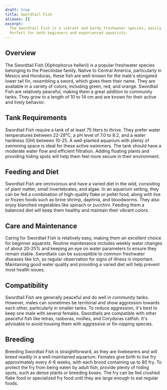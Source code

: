 ```yaml
---
draft: true
title: Swordtail Fish
aliases: []
excerpt:
  The Swordtail Fish is a vibrant and hardy freshwater species, easily recognized by its sword-like tail extension.
  Perfect for both beginners and experienced aquarists.
---
```


## Overview

The Swordtail Fish (Xiphophorus hellerii) is a popular freshwater species belonging to the Poeciliidae family. Native to
Central America, particularly in Mexico and Honduras, these fish are well-known for the male's elongated lower tail fin,
resembling a sword, which gives them their name. They are available in a variety of colors, including green, red, and
orange. Swordtail Fish are relatively peaceful, making them a great addition to community tanks. They grow to a length
of 10 to 14 cm and are known for their active and lively behavior.

## Tank Requirements

Swordtail Fish require a tank of at least 75 liters to thrive. They prefer water temperatures between 22-28°C, a pH
level of 7.0 to 8.2, and a water hardness (GH) between 10-25. A well-planted aquarium with plenty of swimming space is
ideal for these active swimmers. The tank should have a moderate water flow and efficient filtration. Adding floating
plants and providing hiding spots will help them feel more secure in their environment.

## Feeding and Diet

Swordtail Fish are omnivorous and have a varied diet in the wild, consisting of plant matter, small invertebrates, and
algae. In an aquarium setting, they can be fed a combination of high-quality flake or pellet food, along with live or
frozen foods such as brine shrimp, daphnia, and bloodworms. They also enjoy blanched vegetables like spinach or
zucchini. Feeding them a balanced diet will keep them healthy and maintain their vibrant colors.

## Care and Maintenance

Caring for Swordtail Fish is relatively easy, making them an excellent choice for beginner aquarists. Routine
maintenance includes weekly water changes of about 20-25% and keeping an eye on water parameters to ensure they remain
stable. Swordtails can be susceptible to common freshwater diseases like Ich, so regular observation for signs of
illness is important. Maintaining good water quality and providing a varied diet will help prevent most health issues.

## Compatibility

Swordtail Fish are generally peaceful and do well in community tanks. However, males can sometimes be territorial and
show aggression towards each other, particularly in smaller tanks. To reduce aggression, it's best to keep one male with
several females. Swordtails are compatible with other peaceful fish like tetras, rasboras, mollies, and Corydoras
catfish. It's advisable to avoid housing them with aggressive or fin-nipping species.

## Breeding

Breeding Swordtail Fish is straightforward, as they are livebearers and will breed readily in a well-maintained
aquarium. Females give birth to live fry approximately every 4-6 weeks, with each brood containing up to 80 fry. To
protect the fry from being eaten by adult fish, provide plenty of hiding spots, such as dense plants or breeding boxes.
The fry can be fed crushed flake food or specialized fry food until they are large enough to eat regular foods.
